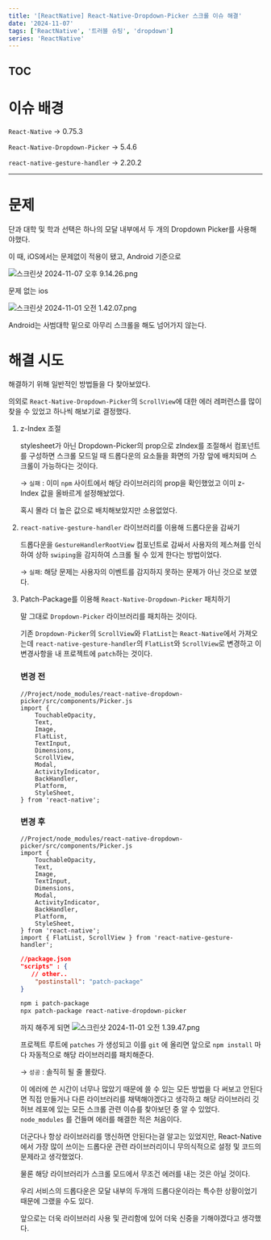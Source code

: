 ```yaml
---
title: '[ReactNative] React-Native-Dropdown-Picker 스크롤 이슈 해결'
date: '2024-11-07'
tags: ['ReactNative', '트러블 슈팅', 'dropdown']
series: 'ReactNative'
---
```


## TOC

# 이슈 배경

`React-Native` → 0.75.3

`React-Native-Dropdown-Picker` → 5.4.6

`react-native-gesture-handler` → 2.20.2

---

# 문제

단과 대학 및 학과 선택은 하나의 모달 내부에서 두 개의 Dropdown Picker를 사용해야했다.

이 때, iOS에서는 문제없이 적용이 됐고, Android 기준으로

![스크린샷 2024-11-07 오후 9.14.26.png](https://velog.velcdn.com/images/keroeroe14/post/7486b44b-f416-4a5b-9222-591e484ea939/image.png)

문제 없는 ios

![스크린샷 2024-11-01 오전 1.42.07.png](https://velog.velcdn.com/images/keroeroe14/post/e04755bb-a522-44fd-b6b5-26ae55ae2c48/image.png)

Android는 사범대학 밑으로 아무리 스크롤을 해도 넘어가지 않는다.

# 해결 시도

해결하기 위해 일반적인 방법들을 다 찾아보았다.

의외로 `React-Native-Dropdown-Picker`의 `ScrollView`에 대한 에러 레퍼런스를 많이 찾을 수 있었고 하나씩 해보기로 결정했다.

1. z-Index 조절

    stylesheet가 아닌 Dropdown-Picker의 prop으로 zIndex를 조절해서 컴포넌트를 구성하면 스크롤 모드일 때 드롭다운의 요소들을 화면의 가장 앞에 배치되며 스크롤이 가능하다는 것이다.

    → `실패` : 이미 `npm` 사이트에서 해당 라이브러리의 prop을 확인했었고 이미 z-Index 값을 올바르게 설정해놨었다.

    혹시 몰라 더 높은 값으로 배치해보았지만 소용없었다.

2. `react-native-gesture-handler` 라이브러리를 이용해 드롭다운을 감싸기

    드롭다운을 `GestureHandlerRootView` 컴포넌트로 감싸서 사용자의 제스쳐를 인식하여 상하 `swiping`을 감지하여 스크롤 될 수 있게 한다는 방법이었다.

    → `실패`: 해당 문제는 사용자의 이벤트를 감지하지 못하는 문제가 아닌 것으로 보였다.

3. Patch-Package를 이용해 `React-Native-Dropdown-Picker` 패치하기

    말 그대로 `Dropdown-Picker` 라이브러리를 패치하는 것이다.

    기존 `Dropdown-Picker`의 `ScrollView`와 `FlatList`는 `React-Native`에서 가져오는데 `react-native-gesture-handler`의 `FlatList`와 `ScrollView`로 변경하고 이 변경사항을 내 프로젝트에 `patch`하는 것이다.

    ### 변경 전

    ```tsx
    //Project/node_modules/react-native-dropdown-picker/src/components/Picker.js
    import {
        TouchableOpacity,
        Text,
        Image,
        FlatList,
        TextInput,
        Dimensions,
        ScrollView,
        Modal,
        ActivityIndicator,
        BackHandler,
        Platform,
        StyleSheet,
    } from 'react-native';
    ```

    ### 변경 후

    ```tsx
    //Project/node_modules/react-native-dropdown-picker/src/components/Picker.js
    import {
        TouchableOpacity,
        Text,
        Image,
        TextInput,
        Dimensions,
        Modal,
        ActivityIndicator,
        BackHandler,
        Platform,
        StyleSheet,
    } from 'react-native';
    import { FlatList, ScrollView } from 'react-native-gesture-handler';
    ```

    ```json
    //package.json
    "scripts" : {
       // other..
        "postinstall": "patch-package"
    }
    ```

    ```bash
    npm i patch-package
    npx patch-package react-native-dropdown-picker
    ```

    까지 해주게 되면
    ![스크린샷 2024-11-01 오전 1.39.47.png](https://velog.velcdn.com/images/keroeroe14/post/6c6e7b7e-0881-4eda-b09e-efe2aa316fd0/image.png)

    프로젝트 루트에 `patches` 가 생성되고 이를 `git` 에 올리면 앞으로 `npm install` 마다 자동적으로 해당 라이브러리를 패치해준다.

    → `성공` : 솔직히 될 줄 몰랐다.

    이 에러에 쓴 시간이 너무나 많았기 때문에 쓸 수 있는 모든 방법을 다 써보고 안된다면 직접 만들거나 다른 라이브러리를 채택해야겠다고 생각하고 해당 라이브러리 깃허브 레포에 있는 모든 스크롤 관련 이슈를 찾아보던 중 알 수 있었다. `node_modules` 를 건들며 에러를 해결한 적은 처음이다.

    더군다나 항상 라이브러리를 맹신하면 안된다는걸 알고는 있었지만, React-Native에서 가장 많이 쓰이는 드롭다운 관련 라이브러리이니 무의식적으로 설정 및 코드의 문제라고 생각했었다.

    물론 해당 라이브러리가 스크롤 모드에서 무조건 에러를 내는 것은 아닐 것이다.

    우리 서비스의 드롭다운은 모달 내부의 두개의 드롭다운이라는 특수한 상황이었기 때문에 그랬을 수도 있다.

    앞으로는 더욱 라이브러리 사용 및 관리함에 있어 더욱 신중을 기해야겠다고 생각했다.
